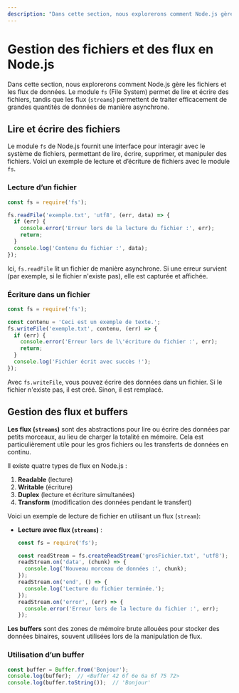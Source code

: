 ```yaml
---
description: "Dans cette section, nous explorerons comment Node.js gère les fichiers et les flux de données. Le module fs (File System) permet de lire et écrire des fichiers, tandis que les flux (streams) permettent de traiter efficacement de grandes quantités de données de manière asynchrone."
---
```

# **Gestion des fichiers et des flux en Node.js**

Dans cette section, nous explorerons comment Node.js gère les fichiers et les flux de données. Le module `fs` (File System) permet de lire et écrire des fichiers, tandis que les flux (`streams`) permettent de traiter efficacement de grandes quantités de données de manière asynchrone.

## Lire et écrire des fichiers

Le module `fs` de Node.js fournit une interface pour interagir avec le système de fichiers, permettant de lire, écrire, supprimer, et manipuler des fichiers. Voici un exemple de lecture et d’écriture de fichiers avec le module `fs`.

### **Lecture d’un fichier**
  ```javascript copy
  const fs = require('fs');

  fs.readFile('exemple.txt', 'utf8', (err, data) => {
    if (err) {
      console.error('Erreur lors de la lecture du fichier :', err);
      return;
    }
    console.log('Contenu du fichier :', data);
  });
  ```
  Ici, `fs.readFile` lit un fichier de manière asynchrone. Si une erreur survient (par exemple, si le fichier n'existe pas), elle est capturée et affichée.

### **Écriture dans un fichier**
  ```javascript copy
  const fs = require('fs');

  const contenu = 'Ceci est un exemple de texte.';
  fs.writeFile('exemple.txt', contenu, (err) => {
    if (err) {
      console.error('Erreur lors de l\'écriture du fichier :', err);
      return;
    }
    console.log('Fichier écrit avec succès !');
  });
  ```
  Avec `fs.writeFile`, vous pouvez écrire des données dans un fichier. Si le fichier n'existe pas, il est créé. Sinon, il est remplacé.

## Gestion des flux et buffers

**Les flux (`streams`)** sont des abstractions pour lire ou écrire des données par petits morceaux, au lieu de charger la totalité en mémoire. Cela est particulièrement utile pour les gros fichiers ou les transferts de données en continu.

Il existe quatre types de flux en Node.js :
1. **Readable** (lecture)
2. **Writable** (écriture)
3. **Duplex** (lecture et écriture simultanées)
4. **Transform** (modification des données pendant le transfert)

Voici un exemple de lecture de fichier en utilisant un flux (`stream`):

- **Lecture avec flux (`streams`)** :
  ```javascript copy
  const fs = require('fs');

  const readStream = fs.createReadStream('grosFichier.txt', 'utf8');
  readStream.on('data', (chunk) => {
    console.log('Nouveau morceau de données :', chunk);
  });
  readStream.on('end', () => {
    console.log('Lecture du fichier terminée.');
  });
  readStream.on('error', (err) => {
    console.error('Erreur lors de la lecture du fichier :', err);
  });
  ```

**Les buffers** sont des zones de mémoire brute allouées pour stocker des données binaires, souvent utilisées lors de la manipulation de flux.

### **Utilisation d’un buffer**
  ```javascript copy
  const buffer = Buffer.from('Bonjour');
  console.log(buffer);  // <Buffer 42 6f 6e 6a 6f 75 72>
  console.log(buffer.toString());  // 'Bonjour'
  ```
